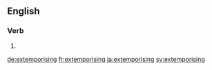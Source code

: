 ==English==

===Verb===
{{head|en}}

# {{present participle of|extemporise|lang=en}}

[[de:extemporising]]
[[fr:extemporising]]
[[ja:extemporising]]
[[sv:extemporising]]